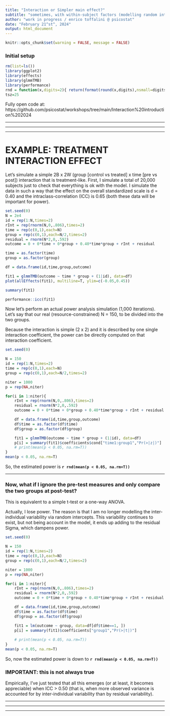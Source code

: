 ```yaml
---
title: "Interaction or Simpler main effect?"
subtitle: "sometimes, with within-subject factors (modelling random intercepts for subjects), interactions may even gain power"
author: "work in progress / enrico toffalini @ psicostat"
date: "February 21^st^, 2024"
output: html_document
---
```

\raggedright
\break\break

```r
knitr::opts_chunk$set(warning = FALSE, message = FALSE) 
```

### Initial setup

```r
rm(list=ls())
library(ggplot2)
library(effects)
library(glmmTMB)
library(performance)
rnd = function(x,digits=2){ return(format(round(x,digits),nsmall=digits)) }
tsz=25
```

Fully open code at: https://github.com/psicostat/workshops/tree/main/Interaction%20introduction%202024

----------------------------------------------------------------------------------------

----------------------------------------------------------------------------------------

----------------------------------------------------------------------------------------


# EXAMPLE: TREATMENT INTERACTION EFFECT

Let's simulate a simple 2B x 2W (group [control vs treated] x time [pre vs post]) interaction that is treatment-like. First, I simulate a total of 20,000 subjects just to check that everything is ok with the model. I simulate the data in such a way that the effect on the overall standardized scale is d = 0.40 and the intraclass-correlation (ICC) is 0.65 (both these data will be important for power). 

```r
set.seed(0)
N = 2e4
id = rep(1:N,times=2)
rInt = rep(rnorm(N,0,.806),times=2)
time = rep(c(0,1),each=N)
group = rep(c(0,1),each=N/2,times=2)
residual = rnorm(N*2,0,.592)
outcome = 0 + 0*time + 0*group + 0.40*time*group + rInt + residual

time = as.factor(time)
group = as.factor(group)

df = data.frame(id,time,group,outcome)

fit1 = glmmTMB(outcome ~ time * group + (1|id), data=df)
plot(allEffects(fit1), multiline=T, ylim=c(-0.05,0.45))

summary(fit1)

performance::icc(fit1)
```

Now let's perform an actual power analysis simulation (1,000 iterations). Let's say that our real (resource-constrained) N = 150, to be divided into the two groups. 

Because the interaction is simple (2 x 2) and it is described by one single interaction coefficient, the power can be directly computed on that interaction coefficient.

```r
set.seed(0)

N = 150
id = rep(1:N,times=2)
time = rep(c(0,1),each=N)
group = rep(c(0,1),each=N/2,times=2)

niter = 1000
p = rep(NA,niter)

for(i in 1:niter){
    rInt = rep(rnorm(N,0,.806),times=2)
    residual = rnorm(N*2,0,.592)
    outcome = 0 + 0*time + 0*group + 0.40*time*group + rInt + residual

    df = data.frame(id,time,group,outcome)
    df$time = as.factor(df$time)
    df$group = as.factor(df$group)

    fit1 = glmmTMB(outcome ~ time * group + (1|id), data=df)
    p[i] = summary(fit1)$coefficients$cond["time1:group1","Pr(>|z|)"]
    # print(mean(p < 0.05, na.rm=T))
}
mean(p < 0.05, na.rm=T)

```

So, the estimated power is **``r rnd(mean(p < 0.05, na.rm=T))``**


----------------------------------------------------------------------------------------


### Now, what if I ignore the pre-test measures and only compare the two groups at post-test?

This is equivalent to a simple t-test or a one-way ANOVA.

Actually, I lose power. The reason is that I am no longer modelling the inter-individual variability via random intercepts. This variability continues to exist, but not being account in the model, it ends up adding to the residual Sigma, which dampens power. 

```r
set.seed(0)

N = 150
id = rep(1:N,times=2)
time = rep(c(0,1),each=N)
group = rep(c(0,1),each=N/2,times=2)

niter = 1000
p = rep(NA,niter)

for(i in 1:niter){
    rInt = rep(rnorm(N,0,.806),times=2)
    residual = rnorm(N*2,0,.592)
    outcome = 0 + 0*time + 0*group + 0.40*time*group + rInt + residual

    df = data.frame(id,time,group,outcome)
    df$time = as.factor(df$time)
    df$group = as.factor(df$group)

    fit1 = lm(outcome ~ group, data=df[df$time==1, ])
    p[i] = summary(fit1)$coefficients["group1","Pr(>|t|)"]
    
    # print(mean(p < 0.05, na.rm=T))
}
mean(p < 0.05, na.rm=T)

```

So, now the estimated power is down to **``r rnd(mean(p < 0.05, na.rm=T))``**


### IMPORTANT: this is not always true

Empirically, I've just tested that all this emerges (or at least, it becomes appreciable) when ICC > 0.50 (that is, when more observed variance is accounted for by inter-individual variability than by residual variability). 

----------------------------------------------------------------------------------------

----------------------------------------------------------------------------------------

----------------------------------------------------------------------------------------

